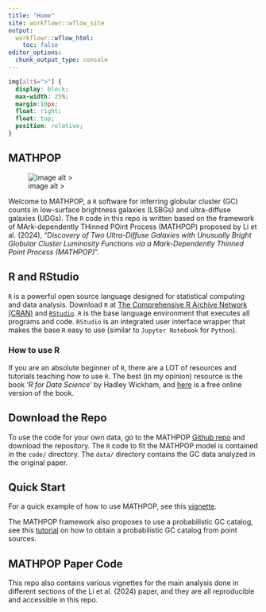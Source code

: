 ```yaml
---
title: "Home"
site: workflowr::wflow_site
output:
  workflowr::wflow_html:
    toc: false
editor_options:
  chunk_output_type: console
---
```

```css
img[alt$=">"] {
  display: block;
  max-width: 25%;
  margin:10px; 
  float: right;
  float: top;
  position: relative;
}
```
## MATHPOP

![image alt >](assets/mathpop_hex_sticker.png)


Welcome to MATHPOP, a `R` software for inferring globular cluster (GC) counts in low-surface brightness galaxies (LSBGs) and ultra-diffuse galaxies (UDGs). The `R` code in this repo is written based on the framework of MArk-dependently THinned POint Process (MATHPOP) proposed by Li et al. (2024), "*Discovery of Two Ultra-Diffuse Galaxies with Unusually Bright Globular Cluster Luminosity Functions via a Mark-Dependently Thinned Point Process (MATHPOP)*".

## R and RStudio

`R` is a powerful open source language designed for statistical computing and data analysis. Download `R` at [The Comprehensive R Archive Network (CRAN)](https://cloud.r-project.org/) and [`RStudio`](https://posit.co/download/rstudio-desktop/). `R` is the base language environment that executes all programs and code. `RStudio` is an integrated user interface wrapper that makes the base `R` easy to use (similar to `Jupyter Notebook` for `Python`). 

### How to use R

If you are an absolute beginner of `R`, there are a LOT of resources and tutorials teaching how to use `R`. The best (in my opinion) resource is the book '*R for Data Science*' by Hadley Wickham, and [here](https://r4ds.hadley.nz/) is a free online version of the book.

## Download the Repo

To use the code for your own data, go to the MATHPOP [Github repo](https://github.com/davidolohowski/MATHPOP) and download the repository. The `R` code to fit the MATHPOP model is contained in the `code/` directory. The `data/` directory contains the GC data analyzed in the original paper.

## Quick Start

For a quick example of how to use MATHPOP, see this [vignette](vignette.html).

The MATHPOP framework also proposes to use a probabilistic GC catalog, see this [tutorial](GC_prob.html) on how to obtain a probabilistic GC catalog from point sources.

## MATHPOP Paper Code

This repo also contains various vignettes for the main analysis done in different sections of the Li et al. (2024) paper, and they are all reproducible and accessible in this repo.






